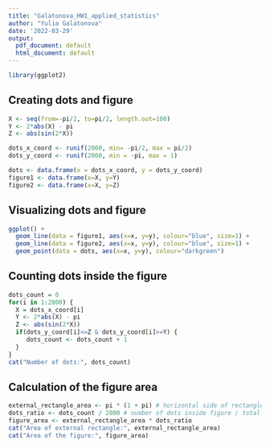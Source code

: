 ```yaml
---
title: "Galatonova_HW1_applied_statistics"
author: "Yulia Galatonova"
date: '2022-03-29'
output:
  pdf_document: default
  html_document: default
---
```


```r
library(ggplot2)
```

## Creating dots and figure

```r
X <- seq(from=-pi/2, to=pi/2, length.out=100)
Y <- 2*abs(X) - pi
Z <- abs(sin(2*X))

dots_x_coord <- runif(2000, min= -pi/2, max = pi/2)
dots_y_coord <- runif(2000, min = -pi, max = 1)

dots <- data.frame(x = dots_x_coord, y = dots_y_coord)
figure1 <- data.frame(x=X, y=Y)
figure2 <- data.frame(x=X, y=Z)
```

## Visualizing dots and figure

```r
ggplot() +
  geom_line(data = figure1, aes(x=x, y=y), colour="blue", size=1) + 
  geom_line(data = figure2, aes(x=x, y=y), colour="blue", size=1) +
  geom_point(data = dots, aes(x=x, y=y), colour="darkgreen")
```

## Counting dots inside the figure

```r
dots_count = 0  
for(i in 1:2000) {
  X = dots_x_coord[i]
  Y <- 2*abs(X) - pi
  Z <- abs(sin(2*X))
  if(dots_y_coord[i]<=Z & dots_y_coord[i]>=Y) {
     dots_count <- dots_count + 1
  }
}
cat("Number of dots:", dots_count)
```

## Calculation of the figure area

```r
external_rectangle_area <- pi * (1 + pi) # horizontal side of rectangle with dots is pi (pi/2+pi/2) and vertical side of rectangle with dots is (1 + pi)
dots_ratio <- dots_count / 2000 # number of dots inside figure / total number of dots
figure_area <- external_rectangle_area * dots_ratio
cat("Area of external rectangle:", external_rectangle_area)
cat("Area of the figure:", figure_area)
```
